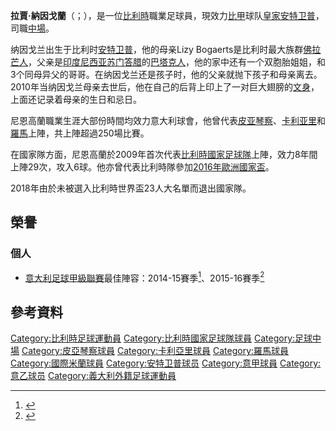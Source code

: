 {{noteTA
|G1=意甲|G2=football|G3=uefa
|T=zh-hans:拉贾·纳因戈兰;zh-hk:拉賈·尼恩哥蘭;zh-tw:拉賈·納因戈蘭;
|1=zh-hans:纳因戈兰;zh-hk:尼恩哥蘭;zh-tw:納因戈蘭;
}}
{{Infobox football biography
| name = 拉贾·纳因戈兰<br />Radja Nainggolan
|image = Shaht-Roma (7).jpg
|caption = 2018年的纳因戈兰
| fullname = 	Radja Nainggolan
| birth_date = {{birth date and age|1988|5|4|df=y}}
| birth_place ={{BEL}}[[安特卫普|安特卫普]]
| height = {{height|m=1.76}}<ref>{{cite web|url=http://www.asroma.com/en/teams/players-and-staff/radja-nainggolan|title=Radja Nainggolan|publisher=A.S. Roma|accessdate=2017-07-11|language=en|archive-url=https://web.archive.org/web/20171002191256/http://www.asroma.com/en/teams/players-and-staff/radja-nainggolan|archive-date=2017-10-02|dead-url=yes}}</ref>
| position = [[中場|中場]]
|currentclub = [[皇家安特卫普|皇家安特卫普]]
|clubnumber = 44
| youthyears1 = 2000–2005 | youthclubs1 = [[比尔肖特足球俱乐部|比尔肖特]]
| youthyears2 = 2005–2007 | youthclubs2 = [[皮亚琴察足球俱乐部|皮亚琴察]]
| years1 = 2006–2010 | clubs1 = [[皮亚琴察足球俱乐部|皮亚琴察]] | caps1 = 71 | goals1 = 4
| years2 = 2010 | clubs2 = → [[卡利亚里足球俱乐部|卡利亚里]]（外借） | caps2 = 7 | goals2 = 0
| years3 = 2010–2014 | clubs3 = [[卡利亚里足球俱乐部|卡利亚里]] | caps3 = 124 | goals3 = 7
| years4 = 2014 | clubs4 = → [[羅馬足球俱乐部|羅馬]]（外借） | caps4 = 17 | goals4 = 2
| years5 = 2014–2018 | clubs5 = [[羅馬足球俱乐部|羅馬]] | caps5 = 138 | goals5 = 26
| years6 = 2018–2021 | clubs6 = [[国际米兰足球俱乐部|国际米兰]] | caps6 = 33 | goals6 = 6
| years7 = 2019–2020 | clubs7 = → [[卡利亚里足球俱乐部|卡利亚里]] (外借) | caps7 = 26 | goals7 = 6
| years8 = 2021 | clubs8 = → [[卡利亚里足球俱乐部|卡利亚里]] (外借) | caps8 = 22 | goals8 = 1
| years9 = 2021– | clubs9 = [[皇家安特卫普|皇家安特卫普]] | caps9 = 0 | goals9 = 0
| nationalyears1 = 2004 | nationalteam1 = 比利時U16 | nationalcaps1 = 1 | nationalgoals1 = 0 
| nationalyears2 = 2007 | nationalteam2 = 比利時U19 | nationalcaps2 = 2 | nationalgoals2 = 0
| nationalyears3 = 2008–2009 | nationalteam3 = 比利時U20 | nationalcaps3 = 2 | nationalgoals3 = 0
| nationalyears4 = 2007–2010 | nationalteam4 = [[比利時21歲以下國家足球隊|比利時U21]] | nationalcaps4 = 13 | nationalgoals4 = 1
| nationalyears5 = 2009–2018 | nationalteam5 = [[比利時國家足球隊|比利時]]  | nationalcaps5 = 30 | nationalgoals5 = 6
| club-update = 2021年5月23日
| nationalteam-update = 2018年3月27日
| medaltemplates =
}}

'''拉賈·納因戈蘭'''（{{lang-fr|Radja Nainggolan}}；{{bd|1988年|5月4日}}），是一位[[比利時|比利時]]職業足球員，現效力[[比甲|比甲]]球队[[皇家安特卫普|皇家安特卫普]]，司職[[中場|中場]]。

纳因戈兰出生于比利时[[安特卫普|安特卫普]]，他的母亲Lizy Bogaerts是比利时最大族群[[佛拉芒人|佛拉芒人]]，父亲是[[印度尼西亚|印度尼西亚]][[苏门答腊|苏门答腊]]的[[巴塔克人|巴塔克人]]，他的家中还有一个双胞胎姐姐，和3个同母异父的哥哥。在纳因戈兰还是孩子时，他的父亲就抛下孩子和母亲离去。2010年当纳因戈兰母亲去世后，他在自己的后背上印上了一对巨大翅膀的[[文身|文身]]，上面还记录着母亲的生日和忌日。

尼恩高蘭職業生涯大部份時間均效力意大利球會，他曾代表[[皮亚琴察足球俱乐部|皮亚琴察]]、[[卡利亚里足球俱乐部|卡利亚里]]和[[羅馬足球俱乐部|羅馬]]上陣，共上陣超過250場比賽。

在國家隊方面，尼恩高蘭於2009年首次代表[[比利時國家足球隊|比利時國家足球隊]]上陣，效力8年間上陣29次，攻入6球。他亦曾代表比利時隊參加[[2016年歐洲國家盃|2016年歐洲國家盃]]。

2018年由於未被選入比利時世界盃23人大名單而退出國家隊。

== 榮譽 ==
=== 個人 ===
* [[意大利足球甲級聯賽|意大利足球甲級聯賽]]最佳陣容：2014-15賽季<ref>{{cite web|url=http://www.gazzetta.it/Calcio/Serie-A/Juventus/14-12-2015/juventus-buffon-elogia-donnarumma-ha-doti-gia-grande-1301295361892.shtml|title=Oscar del Calcio, dominio Juve. Buffon: "Donnarumma ha doti da grande"|trans_title=Serie A Oscars, Juve dominate. Buffon: "Donnarumma has the characteristics to be great"|newspaper=La Gazzetta dello Sport|language=It|date=2015-12-14|accessdate=2015-12-14|archive-date=2019-05-12|archive-url=https://web.archive.org/web/20190512023757/https://www.gazzetta.it/Calcio/Serie-A/Juventus/14-12-2015/juventus-buffon-elogia-donnarumma-ha-doti-gia-grande-1301295361892.shtml|dead-url=no}}</ref>、2015-16賽季<ref name="Gran Galà del calcio - 2016">{{cite web|url=http://www.corriere.it/foto-gallery/sport/17_gennaio_31/gran-gala-calcio-juventus-fa-incetta-premi-serie-a-c6dc644c-e795-11e6-8168-2d40923ac04f.shtml|title=Gran Galà del calcio, la Juventus fa incetta di premi|trans_title=Great Gala of football, Juventus piles up awards|newspaper=Il Corriere della Sera|language=It|date=2017-01-31|accessdate=2017-01-31|archive-date=2018-03-21|archive-url=https://web.archive.org/web/20180321134649/http://www.corriere.it/foto-gallery/sport/17_gennaio_31/gran-gala-calcio-juventus-fa-incetta-premi-serie-a-c6dc644c-e795-11e6-8168-2d40923ac04f.shtml|dead-url=no}}</ref>

==參考資料==
{{Reflist|2}}

{{2016年歐洲國家盃比利時參賽名單}}

{{DEFAULTSORT:Nainggolan, Radja}}
[[Category:比利時足球運動員|Category:比利時足球運動員]]
[[Category:比利時國家足球隊球員|Category:比利時國家足球隊球員]]
[[Category:足球中場|Category:足球中場]]
[[Category:皮亞琴察球員|Category:皮亞琴察球員]]
[[Category:卡利亞里球員|Category:卡利亞里球員]]
[[Category:羅馬球員|Category:羅馬球員]]
[[Category:國際米蘭球員|Category:國際米蘭球員]]
[[Category:安特卫普球员|Category:安特卫普球员]]
[[Category:意甲球員|Category:意甲球員]]
[[Category:意乙球员|Category:意乙球员]]
[[Category:義大利外籍足球運動員|Category:義大利外籍足球運動員]]